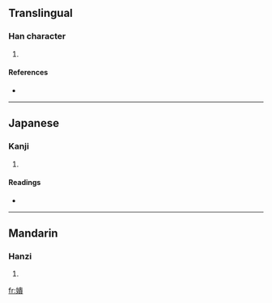 ==Translingual==

===Han character===
{{Han char|rn=38|rad=女|as=12|sn=15|four=4548<sub>6</sub>|canj=女中一金 (VLMC)}}

# {{defn|Han|sort=女12}}

====References====
* {{Han ref|kx=0271.250|dkj=06733|dj=0539.170|hdz=21080.140|uh=5B07|ud=23303|bh=E55E|bd=58718}}

----

==Japanese==

===Kanji===
{{ja-kanji|grade=|rs=女12}}

# {{defn|Japanese|sort=女12}}

====Readings====
* {{ja-readings|on=[[くわい]] (kuwai), [[え]] (e), [[け]] (ke)|kun=}}

----

==Mandarin==

===Hanzi===
{{cmn-hanzi|pin=[[huì]] ([[hui4]])|wg=hui<sup>4</sup>}}

# {{defn|Mandarin|sort=女12}}

[[fr:嬇]]
